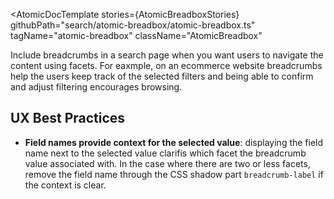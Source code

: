 
<Meta of={AtomicBreadboxStories} />

<AtomicDocTemplate
  stories={AtomicBreadboxStories}
  githubPath="search/atomic-breadbox/atomic-breadbox.ts"
  tagName="atomic-breadbox"
  className="AtomicBreadbox"
>

Include breadcrumbs in a search page when you want users to navigate the content using facets.
For eaxmple, on an ecommerce website breadcrumbs help the users keep track of the selected filters and being able to confirm and adjust filtering encourages browsing.


## UX Best Practices

- **Field names provide context for the selected value**: displaying the field name next to the selected value clarifis which facet the breadcrumb value associated with.
In the case where there are two or less facets, remove the field name through the CSS shadow part `breadcrumb-label` if the context is clear.

</AtomicDocTemplate>

